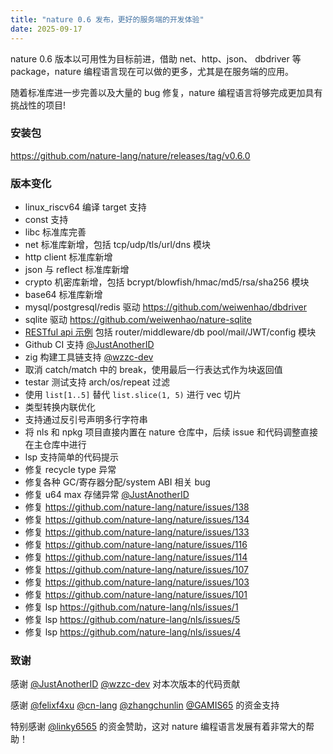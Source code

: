 ```yaml
---
title: "nature 0.6 发布，更好的服务端的开发体验"
date: 2025-09-17
---
```


nature 0.6 版本以可用性为目标前进，借助 net、http、json、 dbdriver 等 package，nature 编程语言现在可以做的更多，尤其是在服务端的应用。

随着标准库进一步完善以及大量的 bug 修复，nature 编程语言将够完成更加具有挑战性的项目!

### 安装包

https://github.com/nature-lang/nature/releases/tag/v0.6.0

### 版本变化

- linux_riscv64 编译 target 支持
- const 支持
- libc 标准库完善
- net 标准库新增，包括 tcp/udp/tls/url/dns 模块
- http client 标准库新增
- json 与 reflect 标准库新增
- crypto 机密库新增，包括 bcrypt/blowfish/hmac/md5/rsa/sha256 模块
- base64 标准库新增
- mysql/postgresql/redis 驱动 https://github.com/weiwenhao/dbdriver
- sqlite 驱动 https://github.com/weiwenhao/nature-sqlite
- [RESTful api 示例](https://github.com/weiwenhao/emoji-api) 包括 router/middleware/db pool/mail/JWT/config 模块
- Github CI 支持 [@JustAnotherID](https://github.com/JustAnotherID)
- zig 构建工具链支持 [@wzzc-dev](https://github.com/wzzc-dev)
- 取消 catch/match 中的 break，使用最后一行表达式作为块返回值
- testar 测试支持 arch/os/repeat 过滤
- 使用 `list[1..5]` 替代 `list.slice(1, 5)` 进行 vec 切片
- 类型转换内联优化
- 支持通过反引号声明多行字符串
- 将 nls 和 npkg 项目直接内置在 nature 仓库中，后续 issue 和代码调整直接在主仓库中进行
- lsp 支持简单的代码提示
- 修复 recycle type 异常
- 修复各种 GC/寄存器分配/system ABI 相关 bug
- 修复 u64 max 存储异常 [@JustAnotherID](https://github.com/JustAnotherID)
- 修复 https://github.com/nature-lang/nature/issues/138
- 修复 https://github.com/nature-lang/nature/issues/134
- 修复 https://github.com/nature-lang/nature/issues/133
- 修复 https://github.com/nature-lang/nature/issues/116
- 修复 https://github.com/nature-lang/nature/issues/114
- 修复 https://github.com/nature-lang/nature/issues/107
- 修复 https://github.com/nature-lang/nature/issues/103
- 修复 https://github.com/nature-lang/nature/issues/101
- 修复 lsp https://github.com/nature-lang/nls/issues/1
- 修复 lsp https://github.com/nature-lang/nls/issues/5
- 修复 lsp https://github.com/nature-lang/nls/issues/4


### 致谢

感谢 [@JustAnotherID](https://github.com/JustAnotherID)  [@wzzc-dev](https://github.com/wzzc-dev) 对本次版本的代码贡献

感谢 [@felixf4xu](https://github.com/felixf4xu) [@cn-lang](https://github.com/cn-lang) [@zhangchunlin](https://github.com/zhangchunlin) [@GAMIS65](https://github.com/GAMIS65)  的资金支持

特别感谢 [@linky6565](https://github.com/linky6565) 的资金赞助，这对 nature 编程语言发展有着非常大的帮助！